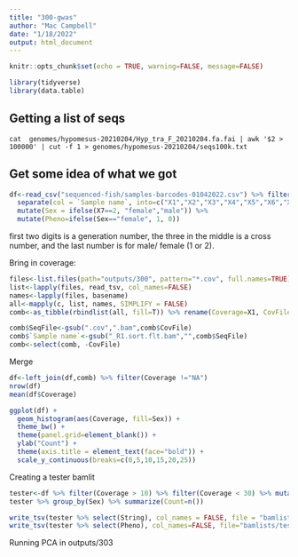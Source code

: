 ```yaml
---
title: "300-gwas"
author: "Mac Campbell"
date: "1/18/2022"
output: html_document
---
```


```r
knitr::opts_chunk$set(echo = TRUE, warning=FALSE, message=FALSE)
```

```r
library(tidyverse)
library(data.table)
```

## Getting a list of seqs
`cat  genomes/hypomesus-20210204/Hyp_tra_F_20210204.fa.fai | awk '$2 > 100000' | cut -f 1 > genomes/hypomesus-20210204/seqs100k.txt`



## Get some idea of what we got

```r
df<-read_csv("sequenced-fish/samples-barcodes-01042022.csv") %>% filter(str_detect(`Sample name`, '^\\d+')) %>%
  separate(col = `Sample name`, into=c("X1","X2","X3","X4","X5","X6","X7"), sep="", remove=FALSE ) %>%
  mutate(Sex = ifelse(X7==2, "female","male")) %>%
  mutate(Pheno=ifelse(Sex=="female", 1, 0))
```

first two digits is a generation number, the three in the middle is a cross number, and the last number is for male/ female (1 or 2).

Bring in coverage:

```r
files<-list.files(path="outputs/300", pattern="*.cov", full.names=TRUE)
list<-lapply(files, read_tsv, col_names=FALSE) 
names<-lapply(files, basename)
all<-mapply(c, list, names, SIMPLIFY = FALSE)
comb<-as_tibble(rbindlist(all, fill=T)) %>% rename(Coverage=X1, CovFile=V1)

comb$SeqFile<-gsub(".cov",".bam",comb$CovFile)
comb$`Sample name`<-gsub("_R1.sort.flt.bam","",comb$SeqFile)
comb<-select(comb, -CovFile)
```

Merge   
```r
df<-left_join(df,comb) %>% filter(Coverage !="NA")
nrow(df)
mean(df$Coverage)
```

```r
ggplot(df) +
  geom_histogram(aes(Coverage, fill=Sex)) +
  theme_bw() +
  theme(panel.grid=element_blank()) +
  ylab("Count") +
  theme(axis.title = element_text(face="bold")) +
  scale_y_continuous(breaks=c(0,5,10,15,20,25))
```


Creating a tester bamlit

```r
tester<-df %>% filter(Coverage > 10) %>% filter(Coverage < 30) %>% mutate(String=paste0("/home/maccamp/dsm-omics/data/",`library number`,"/",SeqFile))
tester %>% group_by(Sex) %>% summarize(Count=n())
```

```r
write_tsv(tester %>% select(String), col_names = FALSE, file = "bamlists/test92.bamlist")
write_tsv(tester %>% select(Pheno), col_names=FALSE, file="bamlists/test92.pheno")
```

Running PCA in outputs/303